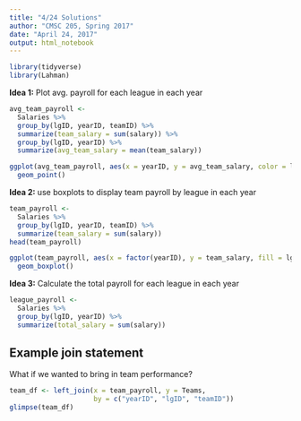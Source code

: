 ```yaml
---
title: "4/24 Solutions"
author: "CMSC 205, Spring 2017"
date: "April 24, 2017"
output: html_notebook
---
```


```r
library(tidyverse)
library(Lahman)
```

**Idea 1:** Plot avg. payroll for each league in each year

```r
avg_team_payroll <- 
  Salaries %>%
  group_by(lgID, yearID, teamID) %>%
  summarize(team_salary = sum(salary)) %>%
  group_by(lgID, yearID) %>%
  summarize(avg_team_salary = mean(team_salary))

ggplot(avg_team_payroll, aes(x = yearID, y = avg_team_salary, color = lgID)) +
  geom_point()
```

**Idea 2:** use boxplots to display team payroll by league in each year

```r
team_payroll <- 
  Salaries %>%
  group_by(lgID, yearID, teamID) %>%
  summarize(team_salary = sum(salary)) 
head(team_payroll)

ggplot(team_payroll, aes(x = factor(yearID), y = team_salary, fill = lgID)) +
  geom_boxplot()
```

**Idea 3:** Calculate the total payroll for each league in each year

```r
league_payroll <- 
  Salaries %>%
  group_by(lgID, yearID) %>%
  summarize(total_salary = sum(salary)) 
```


## Example join statement

What if we wanted to bring in team performance?

```r
team_df <- left_join(x = team_payroll, y = Teams, 
                     by = c("yearID", "lgID", "teamID"))
glimpse(team_df)
```


